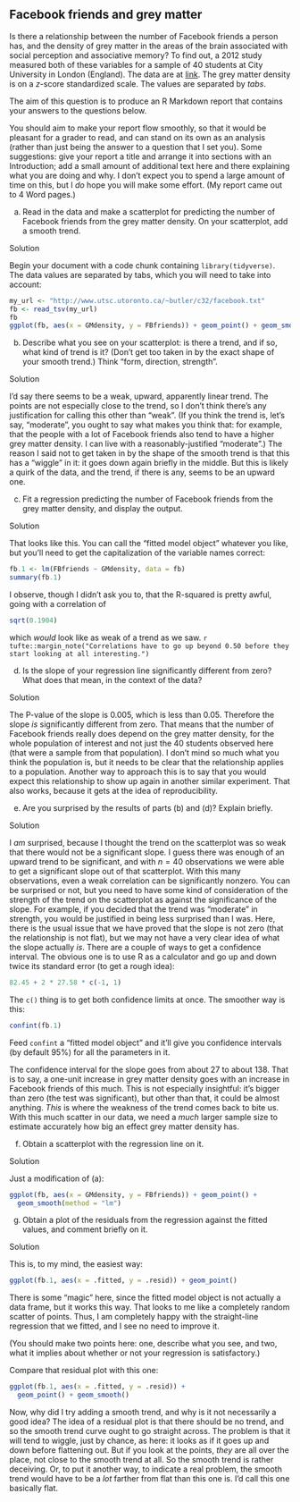 ## Facebook friends and grey matter



 Is there a relationship between the number
of Facebook friends a person has, and the density of grey matter in
the areas of the brain associated with social perception and
associative memory? To find out, a 2012 study measured both of these
variables for a sample of 40 students at City University in London
(England). The data are at
[link](http://www.utsc.utoronto.ca/~butler/c32/facebook.txt). The grey
matter density is on a $z$-score standardized scale. The values are
separated by *tabs*.

The aim of this question is to produce an R Markdown report that
contains your answers to the questions below. 

You should aim to make your report flow smoothly, so that it would be
pleasant for a grader to read, and can stand on its own as an analysis
(rather than just being the answer to a question that I set you).
Some suggestions: give your report a title and arrange it into
sections with an Introduction; add a small amount of additional text
here and there explaining what you are doing and why. I don't expect
you to spend a large amount of time on this, but I *do* hope
you will make some effort. (My report came out to 4 Word pages.)


(a) Read in the data and make a scatterplot for predicting the
number of Facebook friends from the grey matter density. On your
scatterplot, add a smooth trend.


Solution


Begin your document with a code chunk containing
`library(tidyverse)`. The data values are
separated by tabs, which you will need to take into account:
```r
my_url <- "http://www.utsc.utoronto.ca/~butler/c32/facebook.txt"
fb <- read_tsv(my_url)
fb
ggplot(fb, aes(x = GMdensity, y = FBfriends)) + geom_point() + geom_smooth()
```

       



(b) Describe what you see on your scatterplot: is there a
trend, and if so, what kind of trend is it? (Don't get too taken in
by the exact shape of your smooth trend.) Think "form, direction,  strength". 


Solution


I'd say there seems to be a weak, upward, apparently linear
trend. The points are not especially close to the trend, so I
don't think there's any justification for calling this other
than "weak". (If you think the trend is, let's say,
"moderate", you ought to say what makes you think that: for
example, that the people with a lot of Facebook friends also
tend to have a higher grey matter density. I can live with a
reasonably-justified "moderate".)
The reason I said not to get taken in by the shape of the smooth
trend is that this has a "wiggle" in it: it goes down again
briefly in the middle. But this is likely a quirk of the data,
and the trend, if there is any, seems to be an upward one.



(c) Fit a regression predicting the number of Facebook friends
from the grey matter density, and display the output.


Solution


That looks like this. You can call the "fitted model object"
whatever you like, but you'll need to get the capitalization of
the  variable names correct:
```r
fb.1 <- lm(FBfriends ~ GMdensity, data = fb)
summary(fb.1)
```

       

I observe, though I didn't ask you to, that the R-squared is pretty
awful, going with a correlation of 
```r
sqrt(0.1904)
```

 

which *would* look
like as weak of a trend as we saw.
`r tufte::margin_note("Correlations have to go up beyond 0.50 before they start looking at all interesting.")`



(d) Is the slope of your regression line significantly
different from zero? What does that mean, in the context of the
data?


Solution


The P-value of the slope is 0.005, which is less than
0.05. Therefore the slope *is* significantly different from
zero. That means that the number of Facebook friends really does
depend on the grey matter density, for the whole population of
interest and not just the 40 students observed here (that were a
sample from that population). I don't mind so much what you
think the population is, but it needs to be clear that the
relationship applies to a population. 
Another way to approach this is to say that you would expect
this relationship to show up again in another similar
experiment. That also works, because it gets at the idea of
reproducibility. 



(e) Are you surprised by the results of
parts (b) and (d)? Explain briefly.


Solution


I *am* surprised, because I thought the trend on the
scatterplot was so weak that there would not be a significant
slope. I guess there was enough of an upward trend to be
significant, and with $n=40$ observations we were able to get a
significant slope out of that scatterplot. With this many
observations, even a weak correlation can be significantly
nonzero. 
You can be surprised or not, but you need to have some kind of
consideration of the strength of the trend on the scatterplot as
against the significance of the slope. For example, if you
decided that the trend was "moderate" in strength, you would
be justified in being less surprised than I was. 
Here, there is the usual issue that we have proved that the
slope is not zero (that the relationship is not flat), but we
may not have a very clear idea of what the slope actually
*is*. There are a couple of ways to get a confidence
interval. The obvious one is to use R as a calculator and go up
and down twice its standard error (to get a rough idea):
```r
82.45 + 2 * 27.58 * c(-1, 1)
```

       
The `c()` thing is to get both confidence limits at once. The
smoother way is this:

```r
confint(fb.1)
```

 

Feed `confint` a "fitted model object" and it'll give you
confidence intervals (by default 95\%) for all the parameters in it. 

The confidence interval for the slope goes from about 27 to about
138. That is to say, a one-unit increase in grey matter density goes
with an increase in Facebook friends of this much. This is not
especially insightful: it's bigger than zero (the test was
significant), but other than that, it could be almost
anything. *This* is where the weakness of the trend comes back to
bite us. With this much scatter in our data, we need a *much*
larger sample size to estimate accurately how big an effect grey
matter density has.



(f) Obtain a scatterplot with the regression line on it.


Solution


Just a modification
of (a):
```r
ggplot(fb, aes(x = GMdensity, y = FBfriends)) + geom_point() +
  geom_smooth(method = "lm")
```

       



(g) Obtain a plot of the residuals from the regression against
the fitted values, and comment briefly on it.


Solution


This is, to my mind, the easiest way:
```r
ggplot(fb.1, aes(x = .fitted, y = .resid)) + geom_point()
```

       

There is some "magic" here, since the fitted model object is not
actually a data frame, but it works this way.
That looks to me like a completely random scatter of
points. Thus, I am completely happy with the straight-line regression
that we fitted, and I see no need to improve it.

(You should make two points here: one, describe what you see, and two,
what it implies about whether or not your regression is satisfactory.)

Compare that residual plot with this one:

```r
ggplot(fb.1, aes(x = .fitted, y = .resid)) +
  geom_point() + geom_smooth()
```

       
Now, why did I try adding a smooth trend, and why is it not
necessarily a good idea? The idea of a residual plot is that there
should be no trend, and so the smooth trend curve ought to go straight
across. The problem is that it will tend to wiggle, just by chance, as
here: it looks as if it goes up and down before flattening out. But if
you look at the points, *they* are all over the place, not close
to the smooth trend at all. So the smooth trend is rather
deceiving. Or, to put it another way, to indicate a real problem, the
smooth trend would have to be a *lot* farther from flat than this
one is. I'd call this one basically flat.




